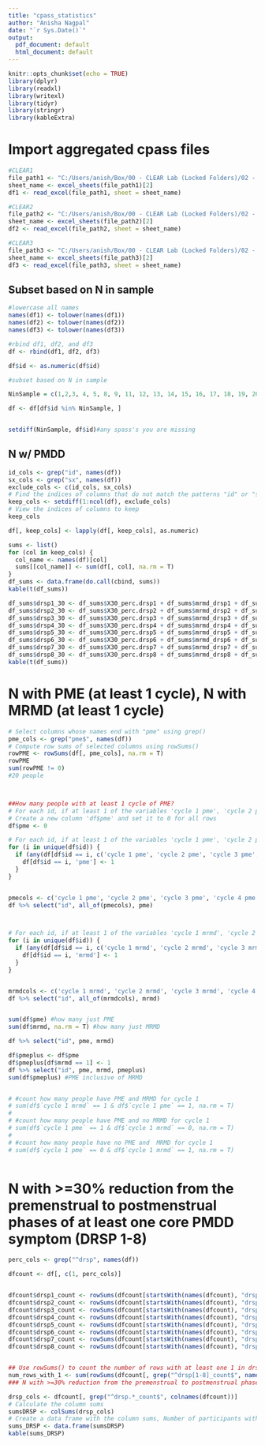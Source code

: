```yaml
---
title: "cpass_statistics"
author: "Anisha Nagpal"
date: "`r Sys.Date()`"
output:
  pdf_document: default
  html_document: default
---
```


```r
knitr::opts_chunk$set(echo = TRUE)
library(dplyr)
library(readxl)
library(writexl)
library(tidyr)
library(stringr)
library(kableExtra)
```


# Import aggregated cpass files 

```r
#CLEAR1
file_path1 <- "C:/Users/anish/Box/00 - CLEAR Lab (Locked Folders)/02 - Data Management, Analysis, and Papers/Studies_Projects/CLEAR1/02_datasets/CLEAR1_TRAIT/03_cleaned_data/CLEAR1_CPASS_aggregated.xlsx"
sheet_name <- excel_sheets(file_path1)[2]
df1 <- read_excel(file_path1, sheet = sheet_name)

#CLEAR2 
file_path2 <- "C:/Users/anish/Box/00 - CLEAR Lab (Locked Folders)/02 - Data Management, Analysis, and Papers/Studies_Projects/CLEAR2/02_datasets/CLEAR2_TRAIT/03_cleaned_data/CLEAR2 CPASS Aggregated Data.xlsx"
sheet_name <- excel_sheets(file_path2)[2]
df2 <- read_excel(file_path2, sheet = sheet_name)

#CLEAR3
file_path3 <- "C:/Users/anish/Box/00 - CLEAR Lab (Locked Folders)/02 - Data Management, Analysis, and Papers/Studies_Projects/CLEAR3/02_datasets/CLEAR3_TRAIT/03_cleaned_data/CLEAR3_CPASS_aggregated.xlsx"
sheet_name <- excel_sheets(file_path3)[2]
df3 <- read_excel(file_path3, sheet = sheet_name)

```


## Subset based on N in sample 

```r
#lowercase all names 
names(df1) <- tolower(names(df1))
names(df2) <- tolower(names(df2))
names(df3) <- tolower(names(df3))

#rbind df1, df2, and df3
df <- rbind(df1, df2, df3)

df$id <- as.numeric(df$id)

#subset based on N in sample 

NinSample = c(1,2,3, 4, 5, 8, 9, 11, 12, 13, 14, 15, 16, 17, 18, 19, 20, 22, 23, 24, 26, 28, 29, 31, 33, 36, 37, 39, 201, 202, 203, 204, 205, 206, 208, 209, 210, 211, 212, 213, 214, 215, 216, 217, 219, 220, 221, 222, 224, 225, 226, 227, 229, 230, 231, 233, 234, 235, 236, 238, 239, 242, 243, 244, 247, 249, 252, 254, 255, 256, 257, 259, 260, 261, 3001, 3002, 3003, 3004, 3006, 3007, 3008, 3009, 3011, 3012, 3013, 3014, 3016, 3018, 3019, 3021, 3022, 3023, 3024, 3025, 3026, 3028, 3029, 3030, 3032, 3033, 3038, 3039, 3041, 3042, 3043, 3044, 3045, 3046, 3050, 3052, 3053, 3055, 3056, 3058, 3060, 3062, 3064, 3066, 3067) #INSERT the id's included in your analytic sample

df <- df[df$id %in% NinSample, ]


setdiff(NinSample, df$id)#any spass's you are missing 

```

## N w/ PMDD
```r
id_cols <- grep("id", names(df))
sx_cols <- grep("sx", names(df))
exclude_cols <- c(id_cols, sx_cols)
# Find the indices of columns that do not match the patterns "id" or "sx"
keep_cols <- setdiff(1:ncol(df), exclude_cols)
# View the indices of columns to keep
keep_cols

df[, keep_cols] <- lapply(df[, keep_cols], as.numeric)

sums <- list()
for (col in keep_cols) {
  col_name <- names(df)[col]
  sums[[col_name]] <- sum(df[, col], na.rm = T)
}
df_sums <- data.frame(do.call(cbind, sums))
kable(t(df_sums))
```

```r
df_sums$drsp1_30 <- df_sums$X30_perc.drsp1 + df_sums$mrmd_drsp1 + df_sums$pme_drsp1
df_sums$drsp2_30 <- df_sums$X30_perc.drsp2 + df_sums$mrmd_drsp2 + df_sums$pme_drsp2
df_sums$drsp3_30 <- df_sums$X30_perc.drsp3 + df_sums$mrmd_drsp3 + df_sums$pme_drsp3
df_sums$drsp4_30 <- df_sums$X30_perc.drsp4 + df_sums$mrmd_drsp4 + df_sums$pme_drsp4
df_sums$drsp5_30 <- df_sums$X30_perc.drsp5 + df_sums$mrmd_drsp5 + df_sums$pme_drsp5
df_sums$drsp6_30 <- df_sums$X30_perc.drsp6 + df_sums$mrmd_drsp6 + df_sums$pme_drsp6
df_sums$drsp7_30 <- df_sums$X30_perc.drsp7 + df_sums$mrmd_drsp7 + df_sums$pme_drsp7
df_sums$drsp8_30 <- df_sums$X30_perc.drsp8 + df_sums$mrmd_drsp8 + df_sums$pme_drsp8
kable(t(df_sums))
```


# N with PME (at least 1 cycle), N with MRMD (at least 1 cycle)

```r
# Select columns whose names end with "pme" using grep()
pme_cols <- grep("pme$", names(df))
# Compute row sums of selected columns using rowSums()
rowPME <- rowSums(df[, pme_cols], na.rm = T)
rowPME
sum(rowPME != 0)
#20 people



##How many people with at least 1 cycle of PME?
# For each id, if at least 1 of the variables 'cycle 1 pme', 'cycle 2 pme', 'cycle 3 pme', and 'cycle 4 pme' have a 1, set df$pme to 1
# Create a new column 'df$pme' and set it to 0 for all rows
df$pme <- 0

# For each id, if at least 1 of the variables 'cycle 1 pme', 'cycle 2 pme', 'cycle 3 pme', and 'cycle 4 pme' have a 1, set df$pme to 1
for (i in unique(df$id)) {
  if (any(df[df$id == i, c('cycle 1 pme', 'cycle 2 pme', 'cycle 3 pme', 'cycle 4 pme')], na.rm = TRUE) == 1) {
    df[df$id == i, 'pme'] <- 1
  }
}


pmecols <- c('cycle 1 pme', 'cycle 2 pme', 'cycle 3 pme', 'cycle 4 pme')
df %>% select("id", all_of(pmecols), pme)



# For each id, if at least 1 of the variables 'cycle 1 mrmd', 'cycle 2 mrmd', 'cycle 3 mrmd', and 'cycle 4 mrmd' have a 1, set df$mrmd to 1
for (i in unique(df$id)) {
  if (any(df[df$id == i, c('cycle 1 mrmd', 'cycle 2 mrmd', 'cycle 3 mrmd', 'cycle 4 mrmd')], na.rm = TRUE) == 1) {
    df[df$id == i, 'mrmd'] <- 1
  }
}


mrmdcols <- c('cycle 1 mrmd', 'cycle 2 mrmd', 'cycle 3 mrmd', 'cycle 4 mrmd')
df %>% select("id", all_of(mrmdcols), mrmd)


sum(df$pme) #how many just PME
sum(df$mrmd, na.rm = T) #how many just MRMD

df %>% select("id", pme, mrmd)

df$pmeplus <- df$pme
df$pmeplus[df$mrmd == 1] <- 1
df %>% select("id", pme, mrmd, pmeplus)
sum(df$pmeplus) #PME inclusive of MRMD


# #count how many people have PME and MRMD for cycle 1
# sum(df$`cycle 1 mrmd` == 1 & df$`cycle 1 pme` == 1, na.rm = T) 
# 
# #count how many people have PME and no MRMD for cycle 1
# sum(df$`cycle 1 pme` == 1 & df$`cycle 1 mrmd` == 0, na.rm = T) 
# 
# #count how many people have no PME and  MRMD for cycle 1
# sum(df$`cycle 1 pme` == 0 & df$`cycle 1 mrmd` == 1, na.rm = T) 



```




# N with >=30% reduction from the premenstrual to postmenstrual phases of at least one core PMDD symptom (DRSP 1-8)

```r
perc_cols <- grep("^drsp", names(df))

dfcount <- df[, c(1, perc_cols)]


dfcount$drsp1_count <- rowSums(dfcount[startsWith(names(dfcount), "drsp1")], na.rm = T)
dfcount$drsp2_count <- rowSums(dfcount[startsWith(names(dfcount), "drsp2")], na.rm = T)
dfcount$drsp3_count <- rowSums(dfcount[startsWith(names(dfcount), "drsp3")], na.rm = T)
dfcount$drsp4_count <- rowSums(dfcount[startsWith(names(dfcount), "drsp4")], na.rm = T)
dfcount$drsp5_count <- rowSums(dfcount[startsWith(names(dfcount), "drsp5")], na.rm = T)
dfcount$drsp6_count <- rowSums(dfcount[startsWith(names(dfcount), "drsp6")], na.rm = T)
dfcount$drsp7_count <- rowSums(dfcount[startsWith(names(dfcount), "drsp7")], na.rm = T)
dfcount$drsp8_count <- rowSums(dfcount[startsWith(names(dfcount), "drsp8")], na.rm = T)


## Use rowSums() to count the number of rows with at least one 1 in drsp1_count to drsp8_count
num_rows_with_1 <- sum(rowSums(dfcount[, grep("^drsp[1-8]_count$", names(dfcount))] > 0) > 0)
### N with >=30% reduction from the premenstrual to postmenstrual phases of at least one core PMDD symptom (DRSP 1-8)

drsp_cols <- dfcount[, grep("^drsp.*_count$", colnames(dfcount))]
# Calculate the column sums
sumsDRSP <- colSums(drsp_cols)
# Create a data frame with the column sums, Number of participants with at least 1 cycle of >= 30% change for each of the following core PMDD sx 
sums_DRSP <- data.frame(sumsDRSP)
kable(sums_DRSP)

```

